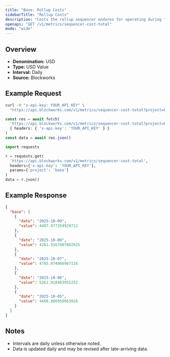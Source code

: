 ```yaml
---
title: "Base: Rollup Costs"
sidebarTitle: "Rollup Costs"
description: "Costs the rollup sequencer endures for operating during the specified time period. Equivalent of cost of goods sold"
openapi: "GET /v1/metrics/sequencer-cost-total"
mode: "wide"
---
```


## Overview

- **Denomination:** USD
- **Type:** USD Value
- **Interval:** Daily
- **Source:** Blockworks

## Example Request

<CodeGroup>

```bash cURL
curl -H "x-api-key: YOUR_API_KEY" \
  "https://api.blockworks.com/v1/metrics/sequencer-cost-total?project=base"
```

```typescript TypeScript
const res = await fetch(
  'https://api.blockworks.com/v1/metrics/sequencer-cost-total?project=base',
  { headers: { 'x-api-key': 'YOUR_API_KEY' } }
)
const data = await res.json()
```

```python Python
import requests

r = requests.get(
  'https://api.blockworks.com/v1/metrics/sequencer-cost-total',
  headers={'x-api-key': 'YOUR_API_KEY'},
  params={'project': 'base'}
)
data = r.json()
```

</CodeGroup>

## Example Response

```json
{
  "base": [
    {
      "date": "2025-10-09",
      "value": 4497.977359929713
    },
    {
      "date": "2025-10-08",
      "value": 4281.9167407802925
    },
    {
      "date": "2025-10-07",
      "value": 4785.074066987116
    },
    {
      "date": "2025-10-06",
      "value": 5261.918403955252
    },
    {
      "date": "2025-10-05",
      "value": 4460.886950663028
    }
  ]
}
```

## Notes
- Intervals are daily unless otherwise noted.
- Data is updated daily and may be revised after late-arriving data.